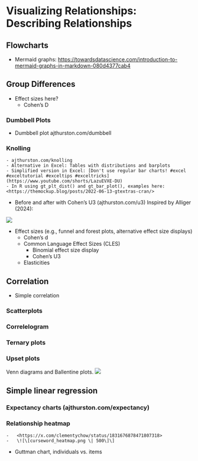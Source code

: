 # Visualizing Relationships: Describing Relationships

## Flowcharts

-   Mermaid graphs: <https://towardsdatascience.com/introduction-to-mermaid-graphs-in-markdown-080d4377cab4>

## Group Differences

-   Effect sizes here?
    -   Cohen's D

### Dumbbell Plots

-   Dumbbell plot ajthurston.com/dumbbell

### Knolling

```         
- ajthurston.com/knolling
- Alternative in Excel: Tables with distributions and barplots
- Simplified version in Excel: [Don't use regular bar charts! #excel #exceltutorial #exceltips #exceltricks](https://www.youtube.com/shorts/LazuEVXE-DU)
- In R using gt_plt_dist() and gt_bar_plot(), examples here: <https://themockup.blog/posts/2022-06-13-gtextras-cran/>
```

-   Before and after with Cohen's U3 (ajthurston.com/u3) Inspired by Alliger (2024):

![](/images/cohens_u3_distributions.png)

-   Effect sizes (e.g., funnel and forest plots, alternative effect size displays)
    -   Cohen's d
    -   Common Language Effect Sizes (CLES)
        -   Binomial effect size display
        -   Cohen's U3
    -   Elasticities

## Correlation

-   Simple correlation

### Scatterplots

### Correlelogram

### Ternary plots

### Upset plots

Venn diagrams and Ballentine plots. ![](/images/mspr.png)

## Simple linear regression

### Expectancy charts (ajthurston.com/expectancy)

### Relationship heatmap

```         
-   <https://x.com/clementychow/status/1831676878471807318>
-   \![\[curseword_heatmap.png \| 500\]\]
```

-   Guttman chart, individuals vs. items